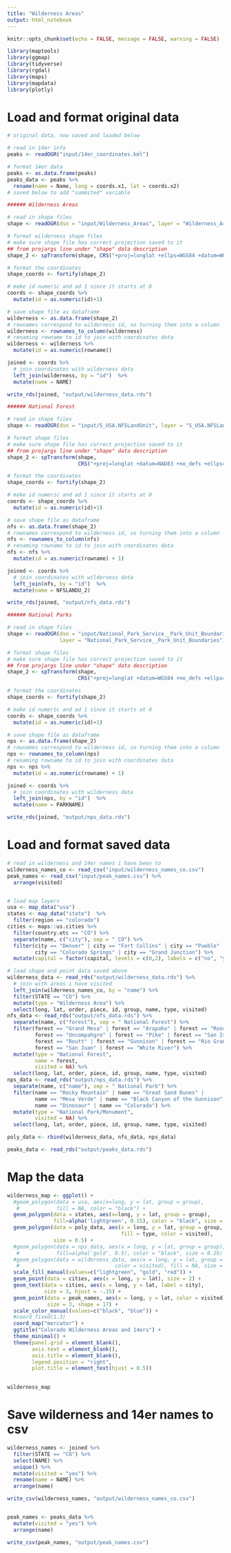 ```yaml
---
title: "Wilderness Areas"
output: html_notebook
---
```


```r
knitr::opts_chunk$set(echo = FALSE, message = FALSE, warning = FALSE)
```

```r
library(maptools)
library(ggmap)
library(tidyverse)
library(rgdal)
library(maps)
library(mapdata)
library(plotly)
```

# Load and format original data
```r
# original data, now saved and loaded below

# read in 14er info
peaks <- readOGR("input/14er_coordinates.kml")

# format 14er data
peaks <- as.data.frame(peaks)
peaks_data <- peaks %>% 
  rename(name = Name, long = coords.x1, lat = coords.x2)
# saved below to add "summited" variable

###### Wilderness Areas

# read in shape files
shape <- readOGR(dsn = "input/Wilderness_Areas", layer = "Wilderness_Areas_5_31_19")

# format wilderness shape files
# make sure shape file has correct projection saved to it
## from projargs line under "shape" data description
shape_2 <- spTransform(shape, CRS("+proj=longlat +ellps=WGS84 +datum=WGS84 +towgs84=0,0,0"))

# format the coordinates
shape_coords <- fortify(shape_2) 

# make id numeric and ad 1 since it starts at 0
coords <- shape_coords %>% 
  mutate(id = as.numeric(id)+1)

# save shape file as dataframe
wilderness <- as.data.frame(shape_2)
# rownames correspond to wilderness id, so turning them into a column
wilderness <- rownames_to_column(wilderness)
# renaming rowname to id to join with coordinates data
wilderness <- wilderness %>% 
  mutate(id = as.numeric(rowname))

joined <- coords %>% 
  # join coordinates with wilderness data
  left_join(wilderness, by = "id")  %>%
  mutate(name = NAME) 

write_rds(joined, "output/wilderness_data.rds")

###### National Forest

# read in shape files
shape <- readOGR(dsn = "input/S_USA.NFSLandUnit", layer = "S_USA.NFSLandUnit")

# format shape files
# make sure shape file has correct projection saved to it
## from projargs line under "shape" data description
shape_2 <- spTransform(shape, 
                       CRS("+proj=longlat +datum=NAD83 +no_defs +ellps=GRS80 +towgs84=0,0,0"))

# format the coordinates
shape_coords <- fortify(shape_2) 

# make id numeric and ad 1 since it starts at 0
coords <- shape_coords %>% 
  mutate(id = as.numeric(id)+1)

# save shape file as dataframe
nfs <- as.data.frame(shape_2)
# rownames correspond to wilderness id, so turning them into a column
nfs <- rownames_to_column(nfs)
# renaming rowname to id to join with coordinates data
nfs <- nfs %>% 
  mutate(id = as.numeric(rowname) + 1)

joined <- coords %>% 
  # join coordinates with wilderness data
  left_join(nfs, by = "id")  %>%
  mutate(name = NFSLANDU_2) 

write_rds(joined, "output/nfs_data.rds")

###### National Parks

# read in shape files
shape <- readOGR(dsn = "input/National_Park_Service__Park_Unit_Boundaries", 
                 layer = "National_Park_Service__Park_Unit_Boundaries")

# format shape files
# make sure shape file has correct projection saved to it
## from projargs line under "shape" data description
shape_2 <- spTransform(shape, 
                       CRS("+proj=longlat +datum=WGS84 +no_defs +ellps=WGS84 +towgs84=0,0,0"))

# format the coordinates
shape_coords <- fortify(shape_2) 

# make id numeric and ad 1 since it starts at 0
coords <- shape_coords %>% 
  mutate(id = as.numeric(id)+1)

# save shape file as dataframe
nps <- as.data.frame(shape_2)
# rownames correspond to wilderness id, so turning them into a column
nps <- rownames_to_column(nps)
# renaming rowname to id to join with coordinates data
nps <- nps %>% 
  mutate(id = as.numeric(rowname) + 1)

joined <- coords %>% 
  # join coordinates with wilderness data
  left_join(nps, by = "id")  %>%
  mutate(name = PARKNAME) 

write_rds(joined, "output/nps_data.rds")
```



# Load and format saved data
```r
# read in wilderness and 14er names i have been to
wilderness_names_co <- read_csv("input/wilderness_names_co.csv")
peak_names <- read_csv("input/peak_names.csv") %>% 
  arrange(visited)


# load map layers
usa <- map_data("usa")
states <- map_data("state")  %>% 
  filter(region == "colorado")
cities <- maps::us.cities %>% 
  filter(country.etc == "CO") %>% 
  separate(name, c("city"), sep = " CO") %>% 
  filter(city == "Denver" | city == "Fort Collins" | city == "Pueblo" |
         city == "Colorado Springs" | city == "Grand Junction") %>% 
  mutate(capital = factor(capital, levels = c(0,2), labels = c("no", "yes")))

# load shape and point data saved above
wilderness_data <- read_rds("output/wilderness_data.rds") %>% 
  # join with areas i have visited
  left_join(wilderness_names_co, by = "name") %>% 
  filter(STATE == "CO") %>% 
  mutate(type = "Wilderness Area") %>% 
  select(long, lat, order, piece, id, group, name, type, visited)
nfs_data <- read_rds("output/nfs_data.rds") %>% 
  separate(name, c("forest"), sep = " National Forest") %>% 
  filter(forest == "Grand Mesa" | forest == "Arapaho" | forest == "Roosevelt" |
         forest == "Uncompahgre" | forest == "Pike" | forest == "San Isabel" |
         forest == "Routt" | forest == "Gunnison" | forest == "Rio Grande" |
         forest == "San Juan" | forest == "White River") %>% 
  mutate(type = "National Forest",
         name = forest,
         visited = NA) %>% 
  select(long, lat, order, piece, id, group, name, type, visited)
nps_data <- read_rds("output/nps_data.rds") %>% 
  separate(name, c("name"), sep = " National Park") %>% 
  filter(name == "Rocky Mountain" | name == "Great Sand Dunes" |
         name == "Mesa Verde" | name == "Black Canyon of the Gunnison" |
         name == "Dinosaur" | name == "Colorado") %>% 
  mutate(type = "National Park/Monument",
         visited = NA) %>% 
  select(long, lat, order, piece, id, group, name, type, visited)

poly_data <- rbind(wilderness_data, nfs_data, nps_data)

peaks_data <- read_rds("output/peaks_data.rds")
```

# Map the data
```r
wilderness_map <- ggplot() + 
  #geom_polygon(data = usa, aes(x=long, y = lat, group = group), 
   #            fill = NA, color = "black") + 
  geom_polygon(data = states, aes(x=long, y = lat, group = group), 
               fill=alpha('lightgreen', 0.15), color = "black", size = 1) + 
  geom_polygon(data = poly_data, aes(x = long, y = lat, group = group,
                                     fill = type, color = visited), 
               size = 0.5) + 
  #geom_polygon(data = nps_data, aes(x = long, y = lat, group = group), 
   #            fill=alpha('gold', 0.5), color = "black", size = 0.25) + 
  #geom_polygon(data = wilderness_data, aes(x = long, y = lat, group = group, 
   #                               color = visited), fill = NA, size = 1) + 
  scale_fill_manual(values=c("lightgreen", "gold", "red")) +
  geom_point(data = cities, aes(x = long, y = lat), size = 2) +
  geom_text(data = cities, aes(x = long, y = lat, label = city), 
            size = 3, hjust = -.15) +
  geom_point(data = peak_names, aes(x = long, y = lat, color = visited), 
             size = 3, shape = 17) +
  scale_color_manual(values=c("black", "blue")) +
  #coord_fixed(1.3)
  coord_map("mercator") +
  ggtitle("Colorado Wilderness Areas and 14ers") +
  theme_minimal() +
  theme(panel.grid = element_blank(),
        axis.text = element_blank(),
        axis.title = element_blank(),
        legend.position = "right",
        plot.title = element_text(hjust = 0.5))
  

wilderness_map
```

# Save wilderness and 14er names to csv
```r
wilderness_names <- joined %>%
  filter(STATE == "CO") %>% 
  select(NAME) %>% 
  unique() %>% 
  mutate(visited = "yes") %>% 
  rename(name = NAME) %>% 
  arrange(name)

write_csv(wilderness_names, "output/wilderness_names_co.csv")


peak_names <- peaks_data %>%
  mutate(visited = "yes") %>% 
  arrange(name)

write_csv(peak_names, "output/peak_names.csv")
```

